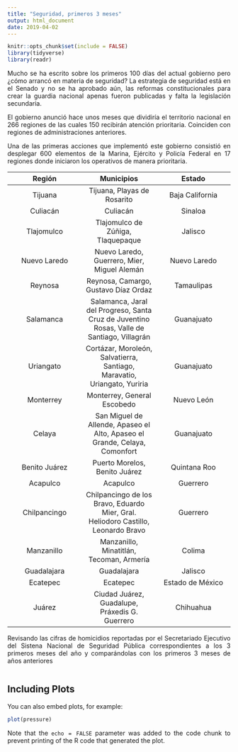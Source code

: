 ```yaml
---
title: "Seguridad, primeros 3 meses"
output: html_document
date: 2019-04-02
---
```

<style>
body {
text-align: justify}
</style>

```r
knitr::opts_chunk$set(include = FALSE)
library(tidyverse)
library(readr)
```

Mucho se ha escrito sobre los primeros 100 días del actual gobierno pero ¿cómo arrancó en materia de seguridad? La estrategia de seguridad está en el Senado y no se ha aprobado aún, las reformas constitucionales para crear la guardia nacional apenas fueron publicadas y falta la legislación secundaria. 

El gobierno anunció hace unos meses que dividiría el territorio nacional en 266 regiones de las cuales 150 recibirán atención prioritaria. Coinciden con regiones de administraciones anteriores.

Una de las primeras acciones que implementó este gobierno consistió en desplegar 600 elementos de la Marina, Ejército y Policía Federal en 17 regiones donde iniciaron los operativos de manera prioritaria.

Región|Municipios|Estado
:---:|:---:|:---:
Tijuana|Tijuana, Playas de Rosarito|Baja California
Culiacán|Culiacán|Sinaloa
Tlajomulco|Tlajomulco de Zúñiga, Tlaquepaque|Jalisco
Nuevo Laredo|Nuevo Laredo, Guerrero, Mier, Miguel Alemán|Nuevo Laredo
Reynosa|Reynosa, Camargo, Gustavo Díaz Ordaz|Tamaulipas
Salamanca|Salamanca, Jaral del Progreso, Santa Cruz de Juventino Rosas, Valle de Santiago, Villagrán|Guanajuato
Uriangato|Cortázar, Moroleón, Salvatierra, Santiago, Maravatio, Uriangato, Yuriria|Guanajuato
Monterrey|Monterrey, General Escobedo|Nuevo León
Celaya|San Miguel de Allende, Apaseo el Alto, Apaseo el Grande, Celaya, Comonfort|Guanajuato
Benito Juárez|Puerto Morelos, Benito Juárez|Quintana Roo
Acapulco|Acapulco|Guerrero
Chilpancingo|Chilpancingo de los Bravo, Eduardo Mier, Gral. Heliodoro Castillo, Leonardo Bravo|Guerrero
Manzanillo|Manzanillo, Minatitlán, Tecoman, Armería|Colima
Guadalajara|Guadalajara|Jalisco
Ecatepec|Ecatepec|Estado de México
Juárez|Ciudad Juárez, Guadalupe, Práxedis G. Guerrero|Chihuahua

Revisando las cifras de homicidios reportadas por el Secretariado Ejecutivo del Sistena Nacional de Seguridad Pública correspondientes a los 3 primeros meses del año y comparándolas con los primeros 3 meses de años anteriores 


```r

```

## Including Plots

You can also embed plots, for example:

```r
plot(pressure)
```

Note that the `echo = FALSE` parameter was added to the code chunk to prevent printing of the R code that generated the plot.
